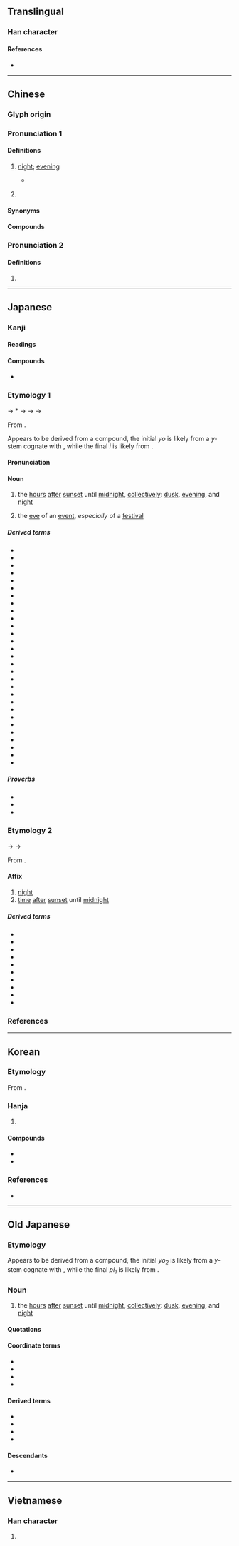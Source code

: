 {{character info}}
==Translingual==

===Han character===
{{stroke order|strokes=10}}
{{Han char|rn=40|rad=宀|as=07|sn=10|four=30227|canj=JFB|ids=⿱宀肖}}

====References====
* {{Han ref|kx=0286.150|dkj=07168|dj=0566.020|hdz=20932.020|uh=5BB5|ud=23477|bh=AE64|bd=44644}}

----

==Chinese==
{{zh-forms|alt=霄}}

===Glyph origin===
{{Han etym}}

===Pronunciation 1===
{{zh-pron
|m=xiāo
|c=siu1
|h=pfs=sêu
|md=siĕu
|mn=siau
|mn-t=siou1/siao1
|mn-t_note=siou1 - Chaozhou; siao1 - Shantou, Jieyang, Chaoyang
|w=1xiau
|mc=y
|oc=y
|cat=n,a
}}

====Definitions====
{{zh-hanzi}}

# {{lb|zh|literary}} [[night]]; [[evening]]
#* {{zh-x|寒 蟬 淒 切。對 長 亭 晚，驟 雨 初 歇。都門 帳 飲 無 緒，留戀 處、蘭 舟 催 發。執手 相 看 淚眼，竟 無語 凝噎。念 去 去、千里 煙 波，暮 靄 沉 沉 楚 天 闊。 多情 自古 傷 離別，更 那 堪、冷落 清 秋 節。 今宵 酒 醒 何處？楊柳 岸、曉 風 殘月。此 去 經 年，應 是 良辰 好 景 虛設。便 縱 有、千 種 風情，更 與 何人 說？||CL|ref=《雨霖鈴》 - 柳永 （宋朝)}}
# {{lb|zh|archaic}} {{zh-synonym|小|[[small]]}}

====Synonyms====
{{zh-dial|晚上}}

====Compounds====
{{zh-der|中宵|宵夜|宵衣旰食|宵人|元宵節|宵旰圖治|宵柝|宵禁|宵衣|宵類|宵行|宵旰焦勞|宵旰憂勞|宵旰|宵征|宵小|宵分|宵錦|元宵|旰食宵衣|昃食宵衣|深宵|春宵|燈宵|搖元宵|春宵苦短|良宵|通宵|通宵達旦|良宵美景}}

===Pronunciation 2===
{{zh-pron
|m=xiào
|c=
|mc=n
|oc=n
|cat=v
}}

====Definitions====
{{zh-hanzi}}

# {{zh-alt-form|肖|to [[resemble]]}}

{{zh-cat|Night|Times of day}}

----

==Japanese==
{{ja-kanji forms-IVS
|vs1=01
|vs2=03
|col-vs1=aj
|col-vs2=hdmj
|pic-vs1=U5bb5-kyu.svg
|ref={{R:Kanjipedia|0003373700}}
}}

===Kanji===
{{ja-kanji|grade=c|rs=宀07}}

====Readings====
{{ja-readings
|goon=しょう<せう
|kanon=しょう<せう
|kun=よい-<よひ-, よる-, よ-
}}

====Compounds====
* {{ja-r|宵%衣%旰%食|しょう%い%かん%しょく}}

===Etymology 1===
{{ja-kanjitab|yomi=k|よい}}
{{IPAfont|⟨yo<sub>2</sub>pi<sub>1</sub>⟩}} → *{{IPAchar|/jəpʲi/}} → {{IPAchar|/joɸi/}} → {{IPAchar|/jowi/}} → {{IPAchar|/joi/}}

From {{inh|ja|ojp|sort=よい|-}}.

Appears to be derived from a compound, the initial ''yo'' is likely from a ''y-'' stem cognate with {{m|ja|夕|tr=yū||[[evening]]}}, while the final ''i'' is likely from {{m|ja|日|tr=hi||[[day]]}}. {{rfv-etym|ja|sort=よい}}

====Pronunciation====
{{ja-pron|よい|acc=0|acc_ref=DJR}}

====Noun====
{{ja-noun|よい|hhira=よひ}}

# the [[hour]]s [[after]] [[sunset]] until [[midnight]], [[collective]]ly: [[dusk]], [[evening]], and [[night]]
#: {{syn|ja|初夜|tr1=shoya|夜間|tr2=yakan|夜|tr3=yo, yoru}}
# the [[eve]] of an [[event]], ''especially'' of a [[festival]]

=====Derived terms=====
{{der-top4}}
* {{ja-r|宵%宵|よい%よい}}
* {{ja-r|宵%暁|よい%あかつき}}
* {{ja-r|宵%居|よい%い}}
* {{ja-r|宵%戎|よい%えびす}}
* {{ja-r|宵%越し|よい%ごし}}
* {{ja-r|宵%庚%申|よい%こう%しん}}
* {{ja-r|宵%込め|よい%ごめ}}
* {{ja-r|宵%皐月|よい%ざつき}}
* {{ja-r|宵%涼み|よい%すずみ}}
* {{ja-r|宵%節%供|よい%ぜっ%く}}
* {{ja-r|宵%立ち|よい%だち}}
* {{ja-r|宵%月|よい%づき}}
* {{ja-r|宵%月%夜|よい%づき%よ}}
* {{ja-r|宵%鳴き|よい%なき}}
* {{ja-r|宵%覗き|よい%のぞき}}
* {{ja-r|宵の年|よい の とし}}
* {{ja-r|宵の春|よい の はる}}
* {{ja-r|宵の間|よい の ま}}
* {{ja-r|宵の明%星|よい の みょう%じょう}}
* {{ja-r|宵は待ち|^よい は ^まち}}
* {{ja-r|宵っ張り|よいっぱり}}
* {{ja-r|宵%番|よい%ばん}}
* {{ja-r|宵%待ち|よい%まち}}
* {{ja-r|宵%惑い|よい%まどい}}
* {{ja-r|宵%闇|よい%やみ}}
* {{ja-r|宵の内|よい の うち}}
* {{ja-r|宵の口|よい の くち}}
* {{ja-r|今宵|こよい}}
* {{ja-r|待%宵|まつ%よい}}
{{der-bottom}}

=====Proverbs=====
* {{ja-r|朝 題%目 に 宵 念%仏|あさ だい%もく に よい ねん%ぶつ}}
* {{ja-r|旨い物は宵に食え|うまい もの は よい に くえ}}
* {{ja-r|名のない星は宵から出る|な の ない ほし は よい から でる}}

===Etymology 2===
{{ja-kanjitab|yomi=o|しょう}}
{{IPAchar|/seu/}} → {{IPAchar|/ɕeu/}} → {{IPAchar|/ɕoː/}}

From {{der|ja|ltc|sort=しよう|-}} {{ltc-l|宵}}.

====Affix====
{{ja-pos|affix|しょう|hhira=せう}}

# [[night]]
# [[time]] [[after]] [[sunset]] until [[midnight]]

=====Derived terms=====
{{der-top3}}
* {{ja-r|一%宵|いっ%しょう}}
* {{ja-r|昨%宵|さく%しょう}}
* {{ja-r|秋%宵|しゅう%しょう}}
* {{ja-r|終%宵|しゅう%しょう}}
* {{ja-r|春%宵|しゅん%しょう}}
* {{ja-r|清%宵|せい%しょう}}
* {{ja-r|中%宵|ちゅう%しょう}}
* {{ja-r|徹%宵|てっ%しょう}}
* {{ja-r|半%宵|はん%しょう}}
* {{ja-r|良%宵|りょう%しょう}}
{{der-bottom}}

===References===
<references/>

----

==Korean==

===Etymology===
From {{der|ko|ltc|-}} {{ltc-l|宵|id=1}}. {{hanja-hunmong|쇼|syo|天文#상02A}}

===Hanja===
{{ko-hanja-search}}
{{ko-hanja|밤|소}}

# {{hanja form of|소|[[night]]}}

====Compounds====
{{der-top|Compounds}}
* {{ko-l|소인|宵人}}
* {{ko-l|소행|宵行}}
{{der-bottom}}

===References===
* {{R:hanjadoc|2552}}

----

==Old Japanese==

===Etymology===
Appears to be derived from a compound, the initial ''yo<sub>2</sub>'' is likely from a ''y-'' stem cognate with {{m|ojp|夕|tr=yupu||[[evening]]}}, while the final ''pi<sub>1</sub>'' is likely from {{m|ojp|日|tr=pi<sub>1</sub>||[[day]]}}. {{rfv-etym|ojp|sort=よひ}}

===Noun===
{{head|ojp|noun|tr=yo<sub>2</sub>pi<sub>1</sub>|kana|よひ|sort=よひ}}

# the [[hour]]s [[after]] [[sunset]] until [[midnight]], [[collective]]ly: [[dusk]], [[evening]], and [[night]]

====Quotations====
{{seeCites|ojp}}

====Coordinate terms====
* {{m|ojp|夕へ|tr=yupupe<sub>1</sub>||[[twilight]]}}
* {{m|ojp|夜中|tr=yo<sub>1</sub>naka||[[midnight]]}}
* {{m|ojp|曉|tr=akato<sub>2</sub>ki<sub>1</sub>||[[dawn]]}}
* {{m|ojp|朝#Etymology 2|朝|tr=asita|[[next]] [[morning]]}}

====Derived terms====
* {{m|ojp|宵宵|tr=yo<sub>2</sub>pi<sub>1</sub>yo<sub>2</sub>pi<sub>1</sub>}}
* {{m|ojp|朝宵|tr=asayo<sub>2</sub>pi<sub>1</sub>}}
* {{m|ojp|七日の宵|tr=nanuka no<sub>2</sub> yo<sub>2</sub>pi<sub>1</sub>}}
* {{m|ojp|今宵|tr=ko<sub>2</sub>yo<sub>2</sub>pi<sub>1</sub>}}

====Descendants====
* {{desc|ja|宵|tr=yoi}}

----

==Vietnamese==

===Han character===
{{vi-readings|reading=tiêu|rs=宀07}}

# {{rfdef|vi|sort=宀07}}